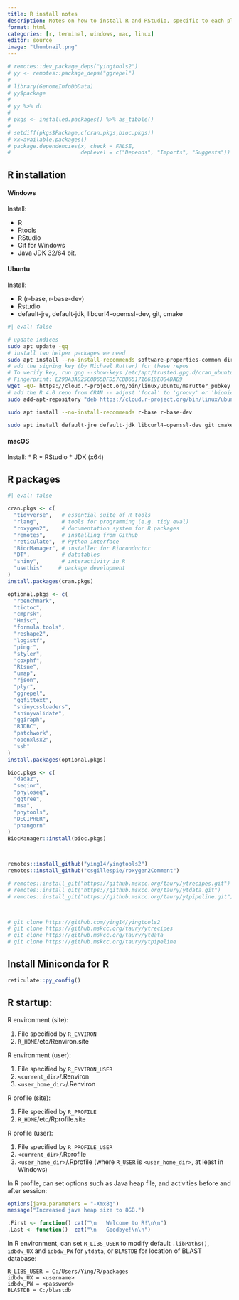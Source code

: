 ```yaml
---
title: R install notes
description: Notes on how to install R and RStudio, specific to each platform.
format: html
categories: [r, terminal, windows, mac, linux]
editor: source
image: "thumbnail.png"
---
```







```r

# remotes::dev_package_deps("yingtools2")
# yy <- remotes::package_deps("ggrepel")
# 
# library(GenomeInfoDbData)
# yy$package
# 
# yy %>% dt
# 
# pkgs <- installed.packages() %>% as_tibble()
# 
# setdiff(pkgs$Package,c(cran.pkgs,bioc.pkgs))
# xx=available.packages()
# package.dependencies(x, check = FALSE,
#                      depLevel = c("Depends", "Imports", "Suggests"))

```

## R installation
#### Windows
Install: 

* R
* Rtools
* RStudio
* Git for Windows
* Java JDK 32/64 bit.


#### Ubuntu
Install: 

* R (r-base, r-base-dev)
* Rstudio
* default-jre, default-jdk, libcurl4-openssl-dev, git, cmake

```bash
#| eval: false

# update indices
sudo apt update -qq
# install two helper packages we need
sudo apt install --no-install-recommends software-properties-common dirmngr
# add the signing key (by Michael Rutter) for these repos
# To verify key, run gpg --show-keys /etc/apt/trusted.gpg.d/cran_ubuntu_key.asc 
# Fingerprint: E298A3A825C0D65DFD57CBB651716619E084DAB9
wget -qO- https://cloud.r-project.org/bin/linux/ubuntu/marutter_pubkey.asc | sudo tee -a /etc/apt/trusted.gpg.d/cran_ubuntu_key.asc
# add the R 4.0 repo from CRAN -- adjust 'focal' to 'groovy' or 'bionic' as needed
sudo add-apt-repository "deb https://cloud.r-project.org/bin/linux/ubuntu $(lsb_release -cs)-cran40/"

sudo apt install --no-install-recommends r-base r-base-dev

sudo apt install default-jre default-jdk libcurl4-openssl-dev git cmake

```

#### macOS
Install:
* R
* RStudio
* JDK (x64)


## R packages


```r
#| eval: false

cran.pkgs <- c(
  "tidyverse",   # essential suite of R tools
  "rlang",       # tools for programming (e.g. tidy eval)
  "roxygen2",    # documentation system for R packages
  "remotes",     # installing from Github
  "reticulate",  # Python interface
  "BiocManager", # installer for Bioconductor
  "DT",          # datatables
  "shiny",       # interactivity in R
  "usethis"     # package development
)
install.packages(cran.pkgs)

optional.pkgs <- c(
  "rbenchmark", 
  "tictoc",
  "cmprsk",
  "Hmisc",
  "formula.tools",
  "reshape2",
  "logistf",
  "pingr",
  "styler",
  "coxphf",
  "Rtsne",
  "umap",
  "rjson",
  "plyr",
  "ggrepel",
  "ggfittext",
  "shinycssloaders",
  "shinyvalidate",
  "ggiraph",
  "RJDBC",
  "patchwork",
  "openxlsx2",
  "ssh"
)
install.packages(optional.pkgs)

bioc.pkgs <- c(
  "dada2",
  "seqinr",
  "phyloseq",
  "ggtree",
  "msa",
  "phytools",
  "DECIPHER",
  "phangorn"
)
BiocManager::install(bioc.pkgs)



remotes::install_github("ying14/yingtools2")
remotes::install_github("csgillespie/roxygen2Comment")

# remotes::install_git("https://github.mskcc.org/taury/ytrecipes.git")
# remotes::install_git("https://github.mskcc.org/taury/ytdata.git")
# remotes::install_git("https://github.mskcc.org/taury/ytpipeline.git")



# git clone https://github.com/ying14/yingtools2
# git clone https://github.mskcc.org/taury/ytrecipes
# git clone https://github.mskcc.org/taury/ytdata
# git clone https://github.mskcc.org/taury/ytpipeline

```

## Install Miniconda for R

```r

reticulate::py_config()

```




## R startup:

R environment (site): 

1. File specified by `R_ENVIRON`
2. `R_HOME`/etc/Renviron.site

R environment (user):

1. File specified by `R_ENVIRON_USER`
2. `<current_dir>`/.Renviron
3. `<user_home_dir>`/.Renviron

R profile (site):

1. File specified by `R_PROFILE`
2. `R_HOME`/etc/Rprofile.site

R profile (user):

1. File specified by `R_PROFILE_USER`
2. `<current_dir>`/.Rprofile
3. `<user_home_dir>`/.Rprofile
(where `R_USER` is `<user_home_dir>`, at least in Windows)

In R profile, can set options such as Java heap file, and activities before and after session:
```r
options(java.parameters = "-Xmx8g")
message("Increased java heap size to 8GB.")

.First <- function() cat("\n   Welcome to R!\n\n")
.Last <- function()  cat("\n   Goodbye!\n\n")
```


In R environment, can set `R_LIBS_USER` to modify default `.libPaths()`, 
`idbdw_UX` and `idbdw_PW` for `ytdata`, or
`BLASTDB` for location of BLAST database:

```
R_LIBS_USER = C:/Users/Ying/R/packages
idbdw_UX = <username>
idbdw_PW = <password>
BLASTDB = C:/blastdb
```























